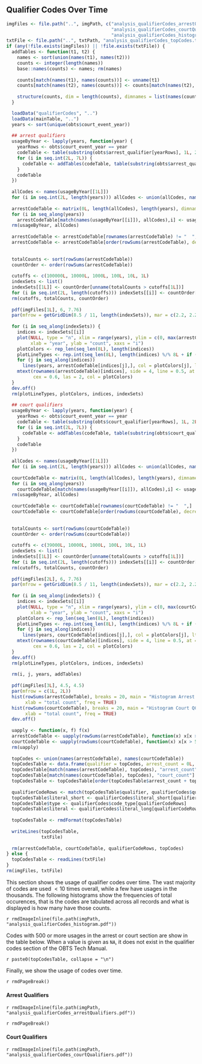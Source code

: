 ## Qualifier Codes Over Time

```r
imgFiles <- file.path("..", imgPath, c("analysis_qualifierCodes_arrestQualifiers.pdf",
                                       "analysis_qualifierCodes_courtQualifiers.pdf",
                                       "analysis_qualifierCodes_histogram.pdf"))
txtFile <- file.path("..", txtPath, "analysis_qualifierCodes_topCodes.txt")
if (any(!file.exists(imgFiles)) || !file.exists(txtFile)) {
  addTables <- function(t1, t2) {
    names <- sort(union(names(t1), names(t2)))
    counts <- integer(length(names))
    base::names(counts) <- names; rm(names)
    
    counts[match(names(t1), names(counts))] <- unname(t1)
    counts[match(names(t2), names(counts))] <- counts[match(names(t2), names(counts))] + unname(t2)
    
    structure(counts, dim = length(counts), dimnames = list(names(counts)), class = "table")
  }

  loadData("qualifierCodes", "..")
  loadData(mainTable, "..")
  years <- sort(unique(obts$court_event_year))
  
  ## arrest qualifiers
  usageByYear <- lapply(years, function(year) {
    yearRows <- obts$court_event_year == year
    codeTable <- table(substring(obts$arrest_qualifier[yearRows], 1L, 2L))
    for (i in seq.int(2L, 7L)) {
      codeTable <- addTables(codeTable, table(substring(obts$arrest_qualifier[yearRows], 2L * i - 1L, 2L * i)))
    }
    codeTable
  })
  
  allCodes <- names(usageByYear[[1L]])
  for (i in seq.int(2L, length(years))) allCodes <- union(allCodes, names(usageByYear[[i]]))
  
  arrestCodeTable <- matrix(0L, length(allCodes), length(years), dimnames = list(allCodes, NULL))
  for (i in seq_along(years))
    arrestCodeTable[match(names(usageByYear[[i]]), allCodes),i] <- usageByYear[[i]]
  rm(usageByYear, allCodes)
  
  arrestCodeTable <- arrestCodeTable[rownames(arrestCodeTable) != "  ",]
  arrestCodeTable <- arrestCodeTable[order(rowSums(arrestCodeTable), decreasing = TRUE),]
  
  
  totalCounts <- sort(rowSums(arrestCodeTable))
  countOrder <- order(rowSums(arrestCodeTable))
  
  cutoffs <- c(100000L, 10000L, 1000L, 100L, 10L, 1L)
  indexSets <- list()
  indexSets[[1L]] <- countOrder[unname(totalCounts > cutoffs[1L])]
  for (i in seq.int(2L, length(cutoffs))) indexSets[[i]] <- countOrder[unname(totalCounts <= cutoffs[i - 1L] & totalCounts > cutoffs[i])]
  rm(cutoffs, totalCounts, countOrder)
  
  pdf(imgFiles[1L], 6, 7.76)
  par(mfrow = getGridDim(8.5 / 11, length(indexSets)), mar = c(2.2, 2.2, 0.1, 2.0))
  
  for (i in seq_along(indexSets)) {
    indices <- indexSets[[i]]
    plot(NULL, type = "n", xlim = range(years), ylim = c(0, max(arrestCodeTable[indices,])),
         xlab = "year", ylab = "count", xaxs = "i")
    plotColors <- rep_len(seq_len(8L), length(indices))
    plotLineTypes <- rep.int(seq_len(8L), length(indices) %/% 8L + if (length(indices) %% 8L != 0L) 1L else 0L)[seq_len(length(indices))]
    for (j in seq_along(indices)) 
      lines(years, arrestCodeTable[indices[j],], col = plotColors[j], lty = plotLineTypes[j])
    mtext(rownames(arrestCodeTable)[indices], side = 4, line = 0.5, at = arrestCodeTable[indices,length(years)],
          cex = 0.6, las = 2, col = plotColors)
  }
  dev.off()
  rm(plotLineTypes, plotColors, indices, indexSets)
  
  ## court qualifiers
  usageByYear <- lapply(years, function(year) {
    yearRows <- obts$court_event_year == year
    codeTable <- table(substring(obts$court_qualifier[yearRows], 1L, 2L))
    for (i in seq.int(2L, 7L)) {
      codeTable <- addTables(codeTable, table(substring(obts$court_qualifier[yearRows], 2L * i - 1L, 2L * i)))
    }
    codeTable
  })
  
  allCodes <- names(usageByYear[[1L]])
  for (i in seq.int(2L, length(years))) allCodes <- union(allCodes, names(usageByYear[[i]]))
  
  courtCodeTable <- matrix(0L, length(allCodes), length(years), dimnames = list(allCodes, NULL))
  for (i in seq_along(years))
    courtCodeTable[match(names(usageByYear[[i]]), allCodes),i] <- usageByYear[[i]]
  rm(usageByYear, allCodes)
  
  courtCodeTable <- courtCodeTable[rownames(courtCodeTable) != "  ",]
  courtCodeTable <- courtCodeTable[order(rowSums(courtCodeTable), decreasing = TRUE),]
  
  
  totalCounts <- sort(rowSums(courtCodeTable))
  countOrder <- order(rowSums(courtCodeTable))
  
  cutoffs <- c(39000L, 10000L, 1000L, 100L, 10L, 1L)
  indexSets <- list()
  indexSets[[1L]] <- countOrder[unname(totalCounts > cutoffs[1L])]
  for (i in seq.int(2L, length(cutoffs))) indexSets[[i]] <- countOrder[unname(totalCounts <= cutoffs[i - 1L] & totalCounts > cutoffs[i])]
  rm(cutoffs, totalCounts, countOrder)
  
  pdf(imgFiles[2L], 6, 7.76)
  par(mfrow = getGridDim(8.5 / 11, length(indexSets)), mar = c(2.2, 2.2, 0.1, 2.0))
  
  for (i in seq_along(indexSets)) {
    indices <- indexSets[[i]]
    plot(NULL, type = "n", xlim = range(years), ylim = c(0, max(courtCodeTable[indices,])),
         xlab = "year", ylab = "count", xaxs = "i")
    plotColors <- rep_len(seq_len(8L), length(indices))
    plotLineTypes <- rep.int(seq_len(8L), length(indices) %/% 8L + if (length(indices) %% 8L != 0L) 1L else 0L)[seq_len(length(indices))]
    for (j in seq_along(indices)) 
      lines(years, courtCodeTable[indices[j],], col = plotColors[j], lty = plotLineTypes[j])
    mtext(rownames(courtCodeTable)[indices], side = 4, line = 0.5, at = courtCodeTable[indices,length(years)],
          cex = 0.6, las = 2, col = plotColors)
  }
  dev.off()
  rm(plotLineTypes, plotColors, indices, indexSets)
  
  rm(i, j, years, addTables)
  
  pdf(imgFiles[3L], 4.5, 4.5)
  par(mfrow = c(1L, 2L))
  hist(rowSums(arrestCodeTable), breaks = 20, main = "Histogram Arrest QC Count",
       xlab = "total count", freq = TRUE)
  hist(rowSums(courtCodeTable), breaks = 20, main = "Histogram Court QC Count",
       xlab = "total count", freq = TRUE)
  dev.off()
  
  uapply <- function(x, f) f(x)
  arrestCodeTable <- uapply(rowSums(arrestCodeTable), function(x) x[x > 500L])
  courtCodeTable <- uapply(rowSums(courtCodeTable), function(x) x[x > 500L])
  rm(uapply)
  
  topCodes <- union(names(arrestCodeTable), names(courtCodeTable))
  topCodesTable <- data.frame(qualifier = topCodes, arrest_count = 0L, court_count = 0L)
  topCodesTable[match(names(arrestCodeTable), topCodes), "arrest_count"] <- unname(arrestCodeTable)
  topCodesTable[match(names(courtCodeTable), topCodes), "court_count"] <- unname(courtCodeTable)
  topCodesTable <- topCodesTable[order(topCodesTable$arrest_count + topCodesTable$court_count, decreasing = TRUE),]
  
  qualifierCodeRows <- match(topCodesTable$qualifier, qualifierCodes$qualifier)
  topCodesTable$literal_short <- qualifierCodes$literal_short[qualifierCodeRows]
  topCodesTable$type <- qualifierCodes$code_type[qualifierCodeRows]
  topCodesTable$literal <- qualifierCodes$literal_long[qualifierCodeRows]
  
  topCodesTable <- rmdFormat(topCodesTable)
  
  writeLines(topCodesTable,
             txtFile)
  
  rm(arrestCodeTable, courtCodeTable, qualifierCodeRows, topCodes)
} else {
  topCodesTable <- readLines(txtFile)
}
rm(imgFiles, txtFile)
```

This section shows the usage of qualifier codes over time. The vast majority of codes are used $< 10$ times overall, while a few have usages in the thousands. The following histograms show the frequencies of total occurences, that is the codes are tabulated across all records and what is displayed is how many have those counts.

`r rmdImageInline(file.path(imgPath, "analysis_qualifierCodes_histogram.pdf"))`

Codes with 500 or more usages in the arrest or court section are show in the table below. When a value is given as `NA`, it does not exist in the qualifier codes section of the OBTS Tech Manual.

`r paste0(topCodesTable, collapse = "\n")`

Finally, we show the usage of codes over time.

`r rmdPageBreak()`

#### Arrest Qualifiers

`r rmdImageInline(file.path(imgPath, "analysis_qualifierCodes_arrestQualifiers.pdf"))`

`r rmdPageBreak()`

#### Court Qualifiers

`r rmdImageInline(file.path(imgPath, "analysis_qualifierCodes_courtQualifiers.pdf"))`